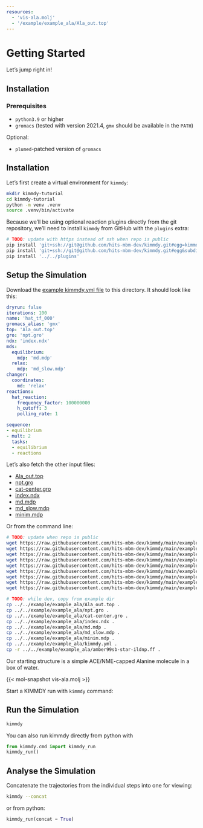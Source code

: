 ```yaml
---
resources:
  - 'vis-ala.molj'
  - '/example/example_ala/Ala_out.top'
---
```


# Getting Started

Let's jump right in!

## Installation

### Prerequisites

- `python3.9` or higher
- `gromacs` (tested with version 2021.4, `gmx` should be available in the `PATH`)

Optional:

- `plumed`-patched version of `gromacs`

## Installation

Let's first create a virtual environment for `kimmdy`:

```bash
mkdir kimmdy-tutorial
cd kimmdy-tutorial
python -m venv .venv
source .venv/bin/activate
```

Because we'll be using optional reaction plugins directly from the git repository, we'll need to install `kimmdy` from GitHub with the `plugins` extra:


```bash
# TODO: update with https instead of ssh when repo is public
pip install 'git+ssh://git@github.com/hits-mbm-dev/kimmdy.git#egg=kimmdy'
pip install 'git+ssh://git@github.com/hits-mbm-dev/kimmdy.git#egg&subdirectory=plugins'
pip install '../../plugins'
```

## Setup the Simulation

Download the [example kimmdy.yml file](../example/example_ala/kimmdy.yml) to this directory.
It should look like this:

```.yaml
dryrun: false
iterations: 100
name: 'hat_tf_000'
gromacs_alias: 'gmx'
top: 'Ala_out.top'
gro: 'npt.gro'
ndx: 'index.ndx'
mds:
  equilibrium:
    mdp: 'md.mdp'
  relax:
    mdp: 'md_slow.mdp'
changer:
  coordinates:
    md: 'relax'      
reactions:
  hat_reaction:
    frequency_factor: 100000000
    h_cutoff: 3
    polling_rate: 1

sequence:
- equilibrium
- mult: 2
  tasks:
  - equilibrium
  - reactions
```


Let's also fetch the other input files:

- [Ala_out.top](/example/example_ala/Ala_out.top)
- [npt.gro](/example/example_ala/npt.gro)
- [cat-center.gro](/example/example_ala/cat-center.gro)
- [index.ndx](/example/example_ala/index.ndx)
- [md.mdp](/example/example_ala/md.mdp)
- [md_slow.mdp](/example/example_ala/md_slow.mdp)
- [minim.mdp](/example/example_ala/minim.mdp)

Or from the command line:

```bash
# TODO: update when repo is public
wget https://raw.githubusercontent.com/hits-mbm-dev/kimmdy/main/example/example_ala/Ala_out.top
wget https://raw.githubusercontent.com/hits-mbm-dev/kimmdy/main/example/example_ala/npt.gro
wget https://raw.githubusercontent.com/hits-mbm-dev/kimmdy/main/example/example_ala/cat-center.gro
wget https://raw.githubusercontent.com/hits-mbm-dev/kimmdy/main/example/example_ala/index.ndx
wget https://raw.githubusercontent.com/hits-mbm-dev/kimmdy/main/example/example_ala/md.mdp
wget https://raw.githubusercontent.com/hits-mbm-dev/kimmdy/main/example/example_ala/md_slow.mdp
wget https://raw.githubusercontent.com/hits-mbm-dev/kimmdy/main/example/example_ala/minim.mdp
wget https://raw.githubusercontent.com/hits-mbm-dev/kimmdy/main/example/example_ala/kimmdy.yml
wget https://raw.githubusercontent.com/hits-mbm-dev/kimmdy/main/example/example_ala/amber99sb-star-ildnp.ff

# TODO: while dev, copy from example dir
cp ../../example/example_ala/Ala_out.top .
cp ../../example/example_ala/npt.gro .
cp ../../example/example_ala/cat-center.gro .
cp ../../example/example_ala/index.ndx .
cp ../../example/example_ala/md.mdp .
cp ../../example/example_ala/md_slow.mdp .
cp ../../example/example_ala/minim.mdp .
cp ../../example/example_ala/kimmdy.yml .
cp -r ../../example/example_ala/amber99sb-star-ildnp.ff .
```


Our starting structure is a simple ACE/NME-capped Alanine molecule in a box of water.

{{< mol-snapshot vis-ala.molj >}}

Start a KIMMDY run with `kimmdy` command:

## Run the Simulation

```bash
kimmdy
```

You can also run kimmdy directly from python with

```python
from kimmdy.cmd import kimmdy_run
kimmdy_run()
```

## Analyse the Simulation

Concatenate the trajectories from the individual steps into one for viewing:

```bash
kimmdy --concat
```

or from python:

```python
kimmdy_run(concat = True)
```



